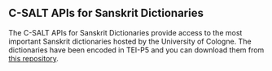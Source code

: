 
## C-SALT APIs for Sanskrit Dictionaries

The C-SALT APIs for Sanskrit Dictionaries provide access to the most important Sanskrit dictionaries hosted by the University of Cologne. The dictionaries have been encoded in TEI-P5 and you can download them from [this repository](https://github.com/cceh/c-salt_sanskrit_data). 



<FetchJson base_url="https://api.c-salt.uni-koeln.de" collection="dicts"/>
